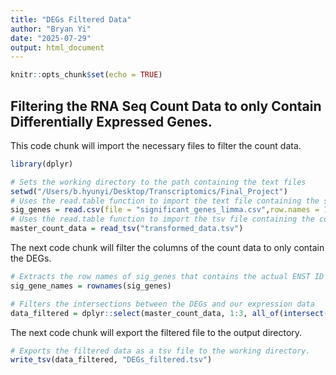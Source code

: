 ```yaml
---
title: "DEGs Filtered Data"
author: "Bryan Yi"
date: "2025-07-29"
output: html_document
---
```


```r
knitr::opts_chunk$set(echo = TRUE)
```

## Filtering the RNA Seq Count Data to only Contain Differentially Expressed Genes. 

This code chunk will import the necessary files to filter the count data. 

```r
library(dplyr) 

# Sets the working directory to the path containing the text files
setwd("/Users/b.hyunyi/Desktop/Transcriptomics/Final_Project")
# Uses the read.table function to import the text file containing the significant DEGs
sig_genes = read.csv(file = "significant_genes_limma.csv",row.names = 1,header = TRUE)
# Uses the read.table function to import the tsv file containing the count data for all genes in dataset
master_count_data = read_tsv("transformed_data.tsv")
```

The next code chunk will filter the columns of the count data to only contain the DEGs.

```r
# Extracts the row names of sig_genes that contains the actual ENST ID numbers
sig_gene_names = rownames(sig_genes)

# Filters the intersections between the DEGs and our expression data
data_filtered = dplyr::select(master_count_data, 1:3, all_of(intersect(colnames(master_count_data), sig_gene_names)))
```

The next code chunk will export the filtered file to the output directory. 

```r
# Exports the filtered data as a tsv file to the working directory.
write_tsv(data_filtered, "DEGs_filtered.tsv")
```


